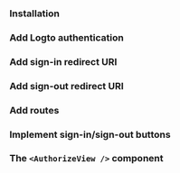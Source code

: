 
<TutorialTip />

### Installation

<Installation />

### Add Logto authentication

<AddAuthentication />

### Add sign-in redirect URI

<AddSignInRedirectUri />

### Add sign-out redirect URI

<AddSignOutRedirectUri />

### Add routes

<AddRoutes />

### Implement sign-in/sign-out buttons

<ImplementButtons />

### The `<AuthorizeView />` component

<AuthorizeViewComponent />

<TestYourIntegration sdk=".NET Core (Blazor Server)" />

